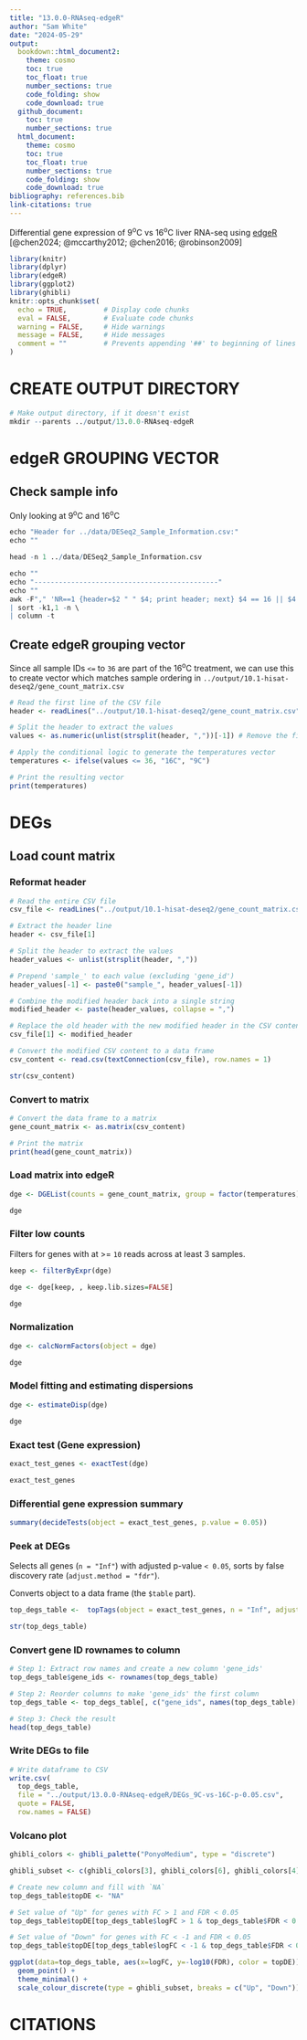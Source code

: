 ```yaml
---
title: "13.0.0-RNAseq-edgeR"
author: "Sam White"
date: "2024-05-29"
output: 
  bookdown::html_document2:
    theme: cosmo
    toc: true
    toc_float: true
    number_sections: true
    code_folding: show
    code_download: true
  github_document:
    toc: true
    number_sections: true
  html_document:
    theme: cosmo
    toc: true
    toc_float: true
    number_sections: true
    code_folding: show
    code_download: true
bibliography: references.bib
link-citations: true
---
```


Differential gene expression of 9<sup>o</sup>C vs 16<sup>o</sup>C liver RNA-seq using [edgeR](https://bioconductor.org/packages/release/bioc/vignettes/edgeR/inst/doc/edgeRUsersGuide.pdf) [@chen2024; @mccarthy2012; @chen2016; @robinson2009]

```r
library(knitr)
library(dplyr)
library(edgeR)
library(ggplot2)
library(ghibli)
knitr::opts_chunk$set(
  echo = TRUE,         # Display code chunks
  eval = FALSE,        # Evaluate code chunks
  warning = FALSE,     # Hide warnings
  message = FALSE,     # Hide messages
  comment = ""         # Prevents appending '##' to beginning of lines in code output
)
```

# CREATE OUTPUT DIRECTORY
```r
# Make output directory, if it doesn't exist
mkdir --parents ../output/13.0.0-RNAseq-edgeR
```

# edgeR GROUPING VECTOR

## Check sample info

Only looking at 9<sup>o</sup>C and 16<sup>o</sup>C

```r
echo "Header for ../data/DESeq2_Sample_Information.csv:"
echo ""

head -n 1 ../data/DESeq2_Sample_Information.csv

echo ""
echo "---------------------------------------------"
echo ""
awk -F"," 'NR==1 {header=$2 " " $4; print header; next} $4 == 16 || $4 == 9 {print $2, $4}' ../data/DESeq2_Sample_Information.csv \
| sort -k1,1 -n \
| column -t

```

## Create edgeR grouping vector

Since all sample IDs `<=` to `36` are part of the 16<sup>o</sup>C treatment, we can use this to create vector which matches sample ordering in `../output/10.1-hisat-deseq2/gene_count_matrix.csv`

```r
# Read the first line of the CSV file
header <- readLines("../output/10.1-hisat-deseq2/gene_count_matrix.csv", n = 1)

# Split the header to extract the values
values <- as.numeric(unlist(strsplit(header, ","))[-1]) # Remove the first element which is "gene_id"

# Apply the conditional logic to generate the temperatures vector
temperatures <- ifelse(values <= 36, "16C", "9C")

# Print the resulting vector
print(temperatures)
```

# DEGs

## Load count matrix

### Reformat header

```r
# Read the entire CSV file
csv_file <- readLines("../output/10.1-hisat-deseq2/gene_count_matrix.csv")

# Extract the header line
header <- csv_file[1]

# Split the header to extract the values
header_values <- unlist(strsplit(header, ","))

# Prepend 'sample_' to each value (excluding 'gene_id')
header_values[-1] <- paste0("sample_", header_values[-1])

# Combine the modified header back into a single string
modified_header <- paste(header_values, collapse = ",")

# Replace the old header with the new modified header in the CSV content
csv_file[1] <- modified_header

# Convert the modified CSV content to a data frame
csv_content <- read.csv(textConnection(csv_file), row.names = 1)

str(csv_content)

```

### Convert to matrix

```r
# Convert the data frame to a matrix
gene_count_matrix <- as.matrix(csv_content)

# Print the matrix
print(head(gene_count_matrix))

```

### Load matrix into edgeR

```r
dge <- DGEList(counts = gene_count_matrix, group = factor(temperatures))

dge

```

### Filter low counts

Filters for genes with at \>= `10` reads across at least 3 samples.

```r
keep <- filterByExpr(dge)

dge <- dge[keep, , keep.lib.sizes=FALSE]

dge
```

### Normalization

```r
dge <- calcNormFactors(object = dge)

dge
```

### Model fitting and estimating dispersions

```r
dge <- estimateDisp(dge)

dge
```

### Exact test (Gene expression)

```r
exact_test_genes <- exactTest(dge)

exact_test_genes

```

### Differential gene expression summary

```r
summary(decideTests(object = exact_test_genes, p.value = 0.05))
```

### Peek at DEGs

Selects all genes (`n = "Inf"`) with adjusted p-value `< 0.05`, sorts by false discovery rate (`adjust.method = "fdr"`).

Converts object to a data frame (the `$table` part).

```r
top_degs_table <-  topTags(object = exact_test_genes, n = "Inf", adjust.method = "fdr", p.value = 0.05)$table

str(top_degs_table)

```

### Convert gene ID rownames to column

```r
# Step 1: Extract row names and create a new column 'gene_ids'
top_degs_table$gene_ids <- rownames(top_degs_table)

# Step 2: Reorder columns to make 'gene_ids' the first column
top_degs_table <- top_degs_table[, c("gene_ids", names(top_degs_table)[-length(names(top_degs_table))])]

# Step 3: Check the result
head(top_degs_table)
```

### Write DEGs to file
```r
# Write dataframe to CSV
write.csv(
  top_degs_table, 
  file = "../output/13.0.0-RNAseq-edgeR/DEGs_9C-vs-16C-p-0.05.csv", 
  quote = FALSE, 
  row.names = FALSE)

```

### Volcano plot

```r
ghibli_colors <- ghibli_palette("PonyoMedium", type = "discrete")

ghibli_subset <- c(ghibli_colors[3], ghibli_colors[6], ghibli_colors[4])

# Create new column and fill with `NA`
top_degs_table$topDE <- "NA"

# Set value of "Up" for genes with FC > 1 and FDR < 0.05
top_degs_table$topDE[top_degs_table$logFC > 1 & top_degs_table$FDR < 0.05] <- "Up"

# Set value of "Down" for genes with FC < -1 and FDR < 0.05
top_degs_table$topDE[top_degs_table$logFC < -1 & top_degs_table$FDR < 0.05] <- "Down"

ggplot(data=top_degs_table, aes(x=logFC, y=-log10(FDR), color = topDE)) + 
  geom_point() +
  theme_minimal() +
  scale_colour_discrete(type = ghibli_subset, breaks = c("Up", "Down"))
```

# CITATIONS